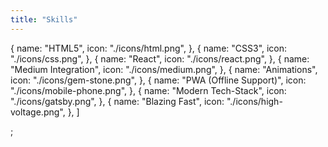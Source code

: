 ```yaml
---
title: "Skills"
---
```


  {
    name: "HTML5",
    icon: "./icons/html.png",
  },
  {
    name: "CSS3",
    icon: "./icons/css.png",
  },
  {
    name: "React",
    icon: "./icons/react.png",
  },
  {
    name: "Medium Integration",
    icon: "./icons/medium.png",
  },
  {
    name: "Animations",
    icon: "./icons/gem-stone.png",
  },
  {
    name: "PWA (Offline Support)",
    icon: "./icons/mobile-phone.png",
  },
  {
    name: "Modern Tech-Stack",
    icon: "./icons/gatsby.png",
  },
  {
    name: "Blazing Fast",
    icon: "./icons/high-voltage.png",
  },
]

;
